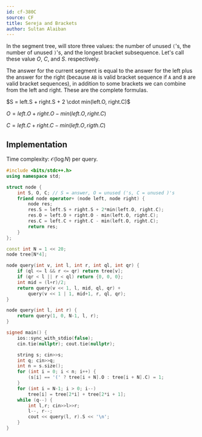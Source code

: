 ```yaml
---
id: cf-380C
source: CF
title: Sereja and Brackets
author: Sultan Alaiban
---
```


In the segment tree, will store three values: the number of unused `(`'s, the number of unused `)`'s, and the longest bracket subsequence. Let's call these value $O$, $C$, and $S$. respectively.

The answer for the current segment is equal to the answer for the left plus the answer for the right (because `AB` is valid bracket sequence if `A` and `B` are valid bracket sequences), in addition to some brackets we can combine from the left and right. These are the complete formulas.

<Spoiler title = "Equations">
$S = left.S + right.S + 2 \cdot min(left.O, right.C)$

$O = left.O + right.O - min(left.O, right.C)$

$C = left.C + right.C - min(left.O, rigth.C)$
</Spoiler>

## Implementation

Time complexity: $\mathcal{O}(\log{N})$ per query.

<LanguageSection>
<CPPSection>

```cpp
#include <bits/stdc++.h>
using namespace std;

struct node {
    int S, O, C; // S = answer, O = unused ('s, C = unused )'s
    friend node operator+ (node left, node right) {
        node res;
        res.S = left.S + right.S + 2*min(left.O, right.C);
        res.O = left.O + right.O - min(left.O, right.C);
        res.C = left.C + right.C - min(left.O, right.C);
        return res;
    }
};

const int N = 1 << 20;
node tree[N*4];

node query(int v, int l, int r, int ql, int qr) {
    if (ql <= l && r <= qr) return tree[v];
    if (qr < l || r < ql) return {0, 0, 0};
    int mid = (l+r)/2;
    return query(v << 1, l, mid, ql, qr) +
        query(v << 1 | 1, mid+1, r, ql, qr);
}

node query(int l, int r) {
    return query(1, 0, N-1, l, r);
}

signed main() {
    ios::sync_with_stdio(false);
    cin.tie(nullptr); cout.tie(nullptr);

    string s; cin>>s;
    int q; cin>>q;
    int n = s.size();
    for (int i = 0; i < n; i++) {
        (s[i] == '(' ? tree[i + N].O : tree[i + N].C) = 1;
    }
    for (int i = N-1; i > 0; i--)
        tree[i] = tree[2*i] + tree[2*i + 1];
    while (q--) {
        int l,r; cin>>l>>r;
        l--, r--;
        cout << query(l, r).S << '\n';
    }
}
```

</CppSection>
</LanguageSection>


